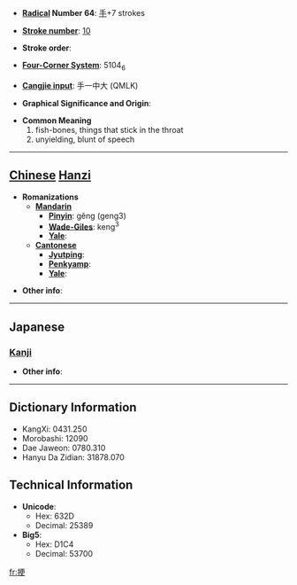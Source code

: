 * '''[[Wiktionary:Chinese radical index| Radical]] Number 64''': [[Wiktionary:Chinese radical index 手|手]]+7 strokes

* '''[[Wiktionary:Chinese total strokes index|Stroke number]]''': [[Wiktionary:Chinese total strokes index 10|10]]

* '''Stroke order''': 

* '''[[Wiktionary:Chinese four corner index|Four-Corner System]]''': 5104<sub>6</sub>

* '''[[Wiktionary:Chinese Cangjie index|Cangjie input]]''': 手一中大 (QMLK)

* '''Graphical Significance and Origin''': 

* '''Common Meaning'''
*#fish-bones, things that stick in the throat
*# unyielding, blunt of speech


----

== [[Chinese]] [[Hanzi]] ==

* '''Romanizations'''
** '''[[Mandarin]]'''
*** '''[[Pinyin]]''': gěng (geng3)
*** '''[[Wade-Giles]]''': keng<sup>3</sup>
*** '''[[Yale]]''': 
** '''[[Cantonese]]'''
*** '''[[Jyutping]]''':
*** '''[[Penkyamp]]''': 
*** '''[[Yale]]''': 

* '''Other info''': 

----

==Japanese==
===[[Kanji]]===
{{kanji|on readings=[[こう]] (kō), [[きょう]] (kyō)|kun readings=[[みだす]] (midasu)}}

* '''Other info''':  

----

== Dictionary Information ==

* KangXi: 0431.250
* Morobashi: 12090
* Dae Jaweon: 0780.310
* Hanyu Da Zidian: 31878.070

== Technical Information ==

* '''Unicode''':
** Hex: 632D
** Decimal: 25389
* '''Big5''':
** Hex: D1C4
** Decimal: 53700

[[fr:挭]]